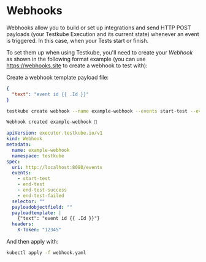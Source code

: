 
# Webhooks

Webhooks allow you to build or set up integrations and send HTTP POST payloads (your Testkube Execution and its current state) whenever an event is triggered. In this case, when your Tests start or finish.

To set them up when using Testkube, you'll need to create your _Webhook_ as shown in the following format example (you can use https://webhooks.site to create a webhook to test with):

<Tabs>

<TabItem value="cli" label="CLI">

Create a webhook template payload file:

```json title="template.json"
{
  "text": "event id {{ .Id }}"
}
```

```sh
testkube create webhook --name example-webhook --events start-test --events end-test-failed --payload-template template.json --uri https://webhook.site/34d499d1-2e09-4e2d-a89c-618a15e1d3df
```

```sh title="Expected output:"
Webhook created example-webhook 🥇
```

</TabItem>

<TabItem value="crd" label="Custom Resource">

```yaml title="webhook.yaml"
apiVersion: executor.testkube.io/v1
kind: Webhook
metadata:
  name: example-webhook
  namespace: testkube
spec:
  uri: http://localhost:8080/events
  events:
    - start-test
    - end-test
    - end-test-success
    - end-test-failed
  selector: ""
  payloadobjectfield: ""
  payloadtemplate: |
    {"text": "event id {{ .Id }}"}
  headers:
    X-Token: "12345"
```

And then apply with:

```sh
kubectl apply -f webhook.yaml
```

</TabItem>

</Tabs>
